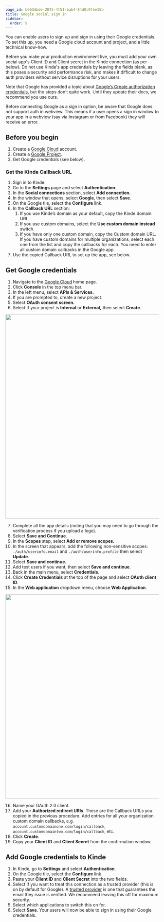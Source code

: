 ```yaml
---
page_id: b663dbde-2045-4f51-bab4-84d0c9fbe15b
title: Google social sign in
sidebar:
  order: 9
---
```


You can enable users to sign up and sign in using their Google credentials. To set this up, you need a Google cloud account and project, and a little technical know-how.

<Aside type="warning" title="Social sign in for production environments">

Before you make your production environment live, you must add your own social app's Client ID and Client secret in the Kinde connection (as per below). Do not use Kinde's app credentials by leaving the fields blank, as this poses a security and performance risk, and makes it difficult to change auth providers without service disruptions for your users.

</Aside>

Note that Google has provided a topic about [Google’s Create authorization credentials](https://developers.google.com/identity/sign-in/web/sign-in#create_authorization_credentials), but the steps don’t quite work. Until they update their docs, we recommend you use ours.

<Aside title="Google does not allow sign in auth to work in webview">

Before connecting Google as a sign in option, be aware that Google does not support auth in webview. This means if a user opens a sign in window to your app in a webview (say via Instagram or from Facebook) they will receive an error.

</Aside>

## **Before you begin**

1. Create a [Google Cloud](https://cloud.google.com/) account.
2. Create a [Google Project](https://cloud.google.com/resource-manager/docs/creating-managing-projects#console).
3. Get Google credentials (see below).

### **Get the Kinde Callback URL**

1. Sign in to Kinde.
2. Go to the **Settings** page and select **Authentication**.
3. In the **Social connections** section, select **Add connection.**
4. In the window that opens, select **Google**, then select **Save**.
5. On the Google tile, select the **Configure** link.
6. In the **Callback URL** section:
   1. If you use Kinde’s domain as your default, copy the Kinde domain URL.
   2. If you use custom domains, select the **Use custom domain instead** switch.
   3. If you have only one custom domain, copy the Custom domain URL. If you have custom domains for multiple organizations, select each one from the list and copy the callbacks for each. You need to enter all custom domain callbacks in the Google app.
7. Use the copied Callback URL to set up the app, see below.

## **Get Google credentials**

1. Navigate to the [Google Cloud](https://cloud.google.com/) home page.
2. Click **Console** in the top menu bar.
3. In the left menu, select **APIs & Services.**
4. If you are prompted to, create a new project.
5. Select **OAuth consent** **screen.**
6. Select if your project is **Internal** or **External,** then select **Create**.

<img
  src="https://imagedelivery.net/skPPZTHzSlcslvHjesZQcQ/412af691-19cd-45b2-3af7-f5db15677a00/public"
  alt=""
  width="672px"
  height="auto"
  fetchpriority="low"
  loading="lazy"
  decoding="async"
/>

7. Complete all the app details (noting that you may need to go through the verification process if you upload a logo).
8. Select **Save** **and Continue**.
9. In the **Scopes** step, select **Add or remove scopes.**
10. In the screen that appears, add the following non-sensitive scopes: `./auth/userinfo.email` and `./auth/userinfo.profile` then select **Update**.
11. Select **Save and continue.**
12. Add test users if you want, then select **Save and continue**.
13. Back in the main menu, select **Credentials**.
14. Click **Create Credentials** at the top of the page and select **OAuth client ID**.
15. In the **Web application** dropdown menu, choose **Web Application**.

<img
  src="https://imagedelivery.net/skPPZTHzSlcslvHjesZQcQ/3518f0a9-6232-41b8-2e37-0293fed41200/public"
  alt=""
  width="672px"
  height="auto"
  fetchpriority="low"
  loading="lazy"
  decoding="async"
/>

16. Name your OAuth 2.0 client.
17. Add your **Authorized redirect URIs**. These are the Callback URLs you copied in the previous procedure. Add entries for all your organization custom domain callbacks, e.g. `account.customdomainone.com/login/callback`, `account.customdomaintwo.com/login/callback`, etc.
18. Click **Create**.
19. Copy your **Client ID** and **Client Secret** from the confirmation window.

## **Add Google credentials to Kinde**

1. In Kinde, go to **Settings** and select **Authentication**.
2. On the Google tile, select the **Configure** link.
3. Paste your **Client ID** and **Client Secret** into the two fields.
4. Select if you want to treat this connection as a trusted provider (this is on by default for Google). A [trusted provider](/authenticate/about-auth/identity-and-verification/) is one that guarantees the email they issue is verified. We recommend leaving this off for maximum security.
5. Select which applications to switch this on for.
6. Select **Save**. Your users will now be able to sign in using their Google credentials.
